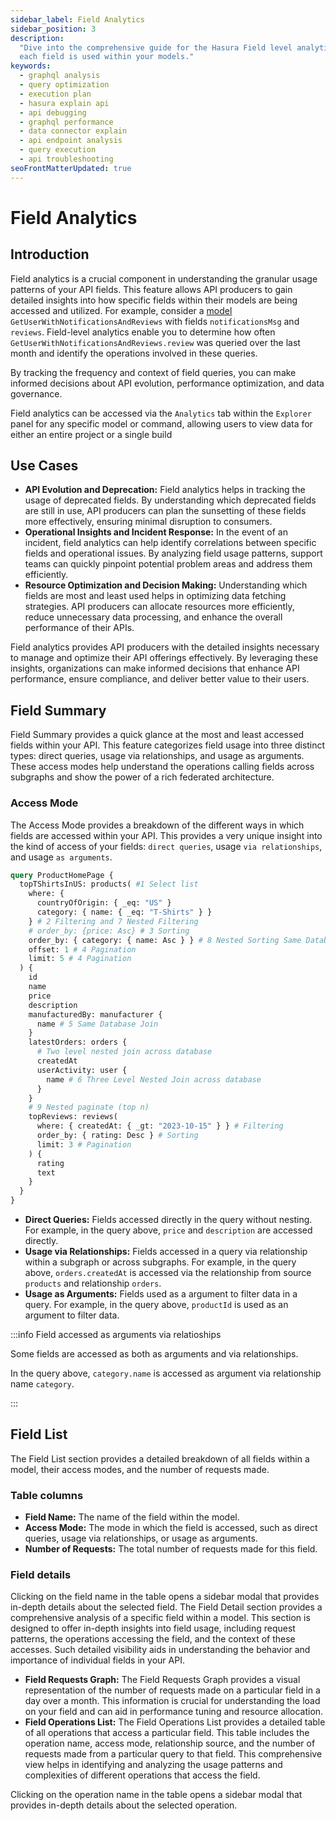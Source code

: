 ```yaml
---
sidebar_label: Field Analytics
sidebar_position: 3
description:
  "Dive into the comprehensive guide for the Hasura Field level analytics. Understand the fields frequency of access and how
  each field is used within your models."
keywords:
  - graphql analysis
  - query optimization
  - execution plan
  - hasura explain api
  - api debugging
  - graphql performance
  - data connector explain
  - api endpoint analysis
  - query execution
  - api troubleshooting
seoFrontMatterUpdated: true
---
```



# Field Analytics

## Introduction

Field analytics is a crucial component in understanding the granular usage patterns of your API fields. This feature
allows API producers to gain detailed insights into how specific fields within their models are being accessed and
utilized. For example, consider a [model](/supergraph-modeling/models.mdx) `GetUserWithNotificationsAndReviews` with fields `notificationsMsg` and `reviews`.
Field-level analytics enable you to determine how often `GetUserWithNotificationsAndReviews.review` was queried over the last month and identify the
operations involved in these queries.

By tracking the frequency and context of field queries, you can make informed decisions about API evolution, performance
optimization, and data governance.

Field analytics can be accessed via the `Analytics` tab within the `Explorer` panel for any specific model or command, allowing users to view data for either an entire project or a single build

<Thumbnail src="/img/model-analytics/field-analytics.png" alt="Field Analytics" width="1000px" />

## Use Cases

- **API Evolution and Deprecation:** Field analytics helps in tracking the usage of deprecated fields. By understanding
  which deprecated fields are still in use, API producers can plan the sunsetting of these fields more effectively,
  ensuring minimal disruption to consumers.
- **Operational Insights and Incident Response:** In the event of an incident, field analytics can help identify
  correlations between specific fields and operational issues. By analyzing field usage patterns, support teams can
  quickly pinpoint potential problem areas and address them efficiently.
- **Resource Optimization and Decision Making:** Understanding which fields are most and least used helps in optimizing
  data fetching strategies. API producers can allocate resources more efficiently, reduce unnecessary data processing,
  and enhance the overall performance of their APIs.

Field analytics provides API producers with the detailed insights necessary to manage and optimize their API offerings
effectively. By leveraging these insights, organizations can make informed decisions that enhance API performance,
ensure compliance, and deliver better value to their users.

## Field Summary

Field Summary provides a quick glance at the most and least accessed fields within your API. This feature categorizes
field usage into three distinct types: direct queries, usage via relationships, and usage as arguments.
These access modes help understand the operations calling fields across subgraphs and show the power of a rich federated architecture.

<Thumbnail src="/img/model-analytics/field-summary.png" alt="Field Analytics" width="1000px" />

### Access Mode

The Access Mode provides a breakdown of the different ways in which fields are accessed within your API. This provides a very unique insight into the kind of access of your fields: `direct queries`, usage `via relationships`, and usage `as arguments`.

```graphql
query ProductHomePage {
  topTShirtsInUS: products( #1 Select list
    where: {
      countryOfOrigin: { _eq: "US" }
      category: { name: { _eq: "T-Shirts" } }
    } # 2 Filtering and 7 Nested Filtering
    # order_by: {price: Asc} # 3 Sorting
    order_by: { category: { name: Asc } } # 8 Nested Sorting Same Database
    offset: 1 # 4 Pagination
    limit: 5 # 4 Pagination
  ) {
    id
    name
    price
    description
    manufacturedBy: manufacturer {
      name # 5 Same Database Join
    }
    latestOrders: orders {
      # Two level nested join across database
      createdAt
      userActivity: user {
        name # 6 Three Level Nested Join across database
      }
    }
    # 9 Nested paginate (top n)
    topReviews: reviews(
      where: { createdAt: { _gt: "2023-10-15" } } # Filtering
      order_by: { rating: Desc } # Sorting
      limit: 3 # Pagination
    ) {
      rating
      text
    }
  }
}

```

- **Direct Queries:** Fields accessed directly in the query without nesting. For example, in the query above, `price`
  and `description` are accessed directly.
- **Usage via Relationships:** Fields accessed in a query via relationship within a subgraph or across subgraphs. For
  example, in the query above, `orders.createdAt` is accessed via the relationship from source `products` and
  relationship `orders`.
- **Usage as Arguments:** Fields used as a argument to filter data in a query. For example, in the query above,
  `productId` is used as an argument to filter data.

:::info Field accessed as arguments via relatioships

Some fields are accessed as both as arguments and via relationships.

In the query above, `category.name` is accessed as argument via relationship name `category`.

:::

## Field List

The Field List section provides a detailed breakdown of all fields within a model, their access modes, and the number of
requests made.

<Thumbnail src="/img/model-analytics/field-list.png" alt="Field Analytics" width="1000px" />

### Table columns

- **Field Name:** The name of the field within the model.
- **Access Mode:** The mode in which the field is accessed, such as direct queries, usage via relationships, or usage as
  arguments.
- **Number of Requests:** The total number of requests made for this field.

### Field details

Clicking on the field name in the table opens a sidebar modal that provides in-depth details about the selected field.
The Field Detail section provides a comprehensive analysis of a specific field within a model. This section is designed
to offer in-depth insights into field usage, including request patterns, the operations accessing the field, and the
context of these accesses. Such detailed visibility aids in understanding the behavior and importance of individual
fields in your API.

<Thumbnail src="/img/model-analytics/field-detail.png" alt="Field Analytics" width="1000px" />

- **Field Requests Graph:** The Field Requests Graph provides a visual representation of the number of requests made on a particular field in a day over a month. This information is crucial for understanding the load on your field and can aid in performance tuning and resource allocation.
- **Field Operations List:** The Field Operations List provides a detailed table of all operations that access a
  particular field. This table includes the operation name, access mode, relationship source, and the number of requests
  made from a particular query to that field. This comprehensive view helps in identifying and analyzing the usage
  patterns and complexities of different operations that access the field.

Clicking on the operation name in the table opens a sidebar modal that provides in-depth details about the selected
operation.

<Thumbnail src="/img/model-analytics/query-detail.png" alt="Field Analytics" width="1000px" />
